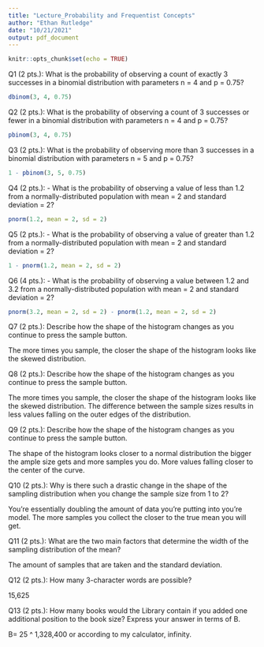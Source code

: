 ```yaml
---
title: "Lecture_Probability and Frequentist Concepts"
author: "Ethan Rutledge"
date: "10/21/2021"
output: pdf_document
---
```


```r
knitr::opts_chunk$set(echo = TRUE)
```


Q1 (2 pts.): What is the probability of observing a count of exactly 3 successes 
in a binomial distribution with parameters n = 4 and p = 0.75?

```r
dbinom(3, 4, 0.75)

```


Q2 (2 pts.): What is the probability of observing a count of 3 successes or fewer in a binomial distribution with parameters n = 4 and p = 0.75?

```r
pbinom(3, 4, 0.75)

```


Q3 (2 pts.): What is the probability of observing more than 3 successes in a binomial distribution with parameters n = 5 and p = 0.75?

```r
1 - pbinom(3, 5, 0.75)

```


Q4 (2 pts.): - What is the probability of observing a value of less than 1.2 from a normally-distributed population with mean = 2 and standard deviation = 2?

```r
pnorm(1.2, mean = 2, sd = 2)

```


Q5 (2 pts.): - What is the probability of observing a value of greater than 1.2 from a normally-distributed population with mean = 2 and standard deviation = 2?

```r
1 - pnorm(1.2, mean = 2, sd = 2)

```


Q6 (4 pts.): - What is the probability of observing a value between 1.2 and 3.2 from a normally-distributed population with mean = 2 and standard deviation = 2?

```r
pnorm(3.2, mean = 2, sd = 2) - pnorm(1.2, mean = 2, sd = 2)

```


Q7 (2 pts.): Describe how the shape of the histogram changes as you continue to press the sample button.

The more times you sample, the closer the shape of the histogram looks like the skewed distribution.

Q8 (2 pts.): Describe how the shape of the histogram changes as you continue to press the sample button.

The more times you sample, the closer the shape of the histogram looks like the skewed distribution. The 
difference between the sample sizes results in less values falling on the outer edges of the distribution.

Q9 (2 pts.): Describe how the shape of the histogram changes as you continue to press the sample button.

The shape of the histogram looks closer to a normal distribution the bigger the ample size gets and more
samples you do. More values falling closer to the center of the curve.

Q10 (2 pts.): Why is there such a drastic change in the shape of the sampling distribution when you change the sample size from 1 to 2?

You're essentially doubling the amount of data you're putting into you're model. The more samples you collect the closer to the true mean you will get.

Q11 (2 pts.): What are the two main factors that determine the width of the sampling distribution of the mean?

The amount of samples that are taken and the standard deviation.

Q12 (2 pts.): How many 3-character words are possible?

15,625

Q13 (2 pts.): How many books would the Library contain if you added one additional position to the book size? Express your answer in terms of B.

B= 25 ^ 1,328,400 or according to my calculator, infinity.





























